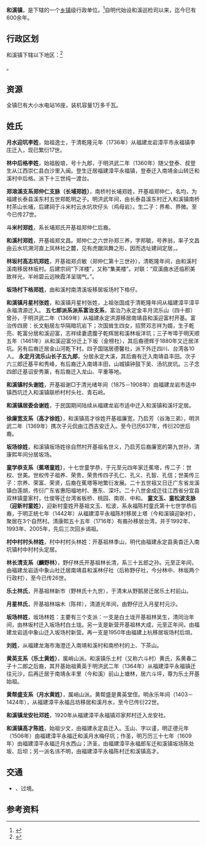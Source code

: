 {{中国乡级行政区
|景观照片文件名 = 
|景观照片描述 = 
|汉语拼音 = 
|其他语言 = 
|其他语言名称 = 
|旧称 = 
|地名出处 = 
|位置图文件名 = 
|位置图描述 = 
|自定义图片 = 
|建置时间 = 
|政府驻地 = 
|毗邻 = 
|总面积 = 146.9平方公里
|总人口 = 2.2万人
|总人口年份 = 
|户籍人口 = 
|户籍人口年份 = 
|常住人口 = 
|常住人口年份 = 
|人口密度 = 
|GDP = 
|GDP年份 = 
|邮政编码 = 363604
|电话区号 = 596
|官方网站 = 
|网站名称 = 
|35/06/27/105/000}}

'''和溪镇'''，是{{PRC admin/fullname|35/06/27/105/000|3}}下辖的一个[[乡镇|乡镇]]级行政单位。<ref>{{PRC admin/ref sgc|{{PRC admin/parent|35/06/27/105/000}}}}</ref>自明代始设和溪巡检司以来，迄今巳有600余年。

== 行政区划 ==

和溪镇下辖以下地区：<ref>{{PRC admin/ref sgc|35/06/27/105/000}}</ref>

{{PRC admin/children|35/06/27/105/000}}。

== 资源 ==
全镇巳有大小水电站16座，装机容量1万多千瓦。

== 姓氏 ==
'''月水迎坑李姓'''，始祖逸士，于清乾隆元年（1736年）从福建龙岩漳平市永福镇李庄迁入，现已繁衍17世。

'''林中后格李姓'''，始祖殷琅，号十九郎，于明洪武二年（1360年）随父登泰、叔登生从江西崇仁县白沙里入闽。登生迁居福建漳平永福镇，登泰迁入南靖金山转迁和溪村中后格。派下十三世纯一渡台。

'''郑溶溪支系郑仲仁支脉（长埔郑姓）'''，南桥村长埔郑姓，开基祖郑仲仁，名均，为福建长泰县溪东村五世郑乾明之子。明洪武年间，由长泰县溪东村迁入和溪镇南桥村茶山长埔，后建祠于斗米村云水坑坎仔头（鸡母岩）。生二子：界希、界微。至今已传27世。

'''斗米村郑姓'''，系长埔郑氏开基祖郑仲仁后裔。

'''和溪村郑姓'''，开基祖郑文昌。郑仲仁之六世孙郑三养，字邦毓，号养翁，率子文昌由云水坑溯河直上凤林社之麓，见有虎踞凤舞之形，因而选址建祠定居，。

'''林坂村高志坑郑姓'''，开基祖郑贞敏（郑仲仁第十三世孙），清乾隆年间，由和溪村溪南移居林坂村。后建宗祠“下洋楼”，又称“集美楼”。对联：“双溪曲水还临积美致祥光，半岭碧云远映霞洋呈瑞气。”。

'''坂场村下格郑姓'''，由和溪村南清溪坂移居坂场村下格仔。

'''和溪镇月星村张姓'''，和溪镇月星村张姓，上祖张国成于清乾隆年间从福建漳平漳平永福清源迁入。
'''五七郎派系派系富治支系'''，富治乃永定金丰月流乐山（四十郎）曾孙，于明洪武二年（1369年）从福建永定洪源移居南靖县和溪迎富村开基。富治传四房：长文魁居左华隔暗坑岩下；次国耸生四女，招赘邓志祥为婿，生子乾亮、乾富分居和溪迎富，志祥续妻遗腹子乾辉居和溪林坂洋坑；三子岑埠于明天顺五年（1461年）从和溪迎富分迁上下坂（金榜社），其后裔德辉于1880年又迁居洋坑。另有后裔迁居金山河乾下村。四子国瑞居德馨社，派下外迁四川、台湾各10人。
'''永定月流乐山长子五九郎'''，分居永定大溪，其后裔有迁入南靖县丰田。次子六三郎迁基平和秀峰，有后裔迁入南靖丰田，山城镇钟鼓下吴、汤坑炭坑。三子念四郎迁基诏安秀篆，有后裔迁入龙山、平重等地。

'''和溪镇村头谢姓'''，开基祖谢□于清光绪年间（1875－1908年）由福建龙岩市适中镇西坑迁入和溪镇联桥村村头社、青石岭。

'''和溪镇居委会谢姓'''，于民国期间陆续从福建龙岩市适中迁入和溪镇和溪圩定居。

'''徐廉宽支系（高才徐姓）'''，和溪镇高才徐姓开基祖廉宽，乃启芳（谷海三弟），明洪武二年（1369年）携次子元侃由江西吉安迁入。至今已历637年，传衍20世后裔。

'''坂场徐姓'''，和溪镇坂场姓徐自然村开基祖名世义，乃启芳后裔廉宽的第九世孙，清康熙年间分居坂场。

'''童学恭支系（蕉塔童姓）'''，十七世童学恭，于元至元四年家迁蕉塔，传二子：世权、世美。世权传子祖养、荣贵，荣贵传四子孔仁、孔义、孔智、孔信；世美传三子：宗养、荣富、荣贤，后裔在蕉塔等地繁衍发展。二十五世祖又日迁广东省龙溪镇白莲胡，传衍广东省惠阳福地村、惠东、深圩。二十八世金成迁往江西省分宜县双林镇童家村，仕俊等迁台湾省板桥、桃园、南崁、中和。
'''童文玉、童松波支脉（迎新村童姓）'''，迎新村童姓开基祖文玉、松波，系永福陈村童氏第十七世学恭后裔，于明正统七年（1442年）从福建漳平永福陈村移居上塔（今和溪镇迎新村），聚居在3个自然村。清康熙五十五年（1716年）有裔孙移居台湾，并于1992年、1993年、2005年，先后三次回乡谒祖。

'''村中村村头林姓'''，村中村村头林姓：开基祖林季山，明代由福建永定县奥杳迁入南坑镇村中村村头定居。

'''林长清支系（麟野林）'''，野仔林氏开基祖林长清，系三十五郎之孙。元至正年间，由福建龙岩适中象山社迁居南靖县和溪林仔社（后称野仔社，今分林中、林坂两个行政村），至今已传26世。

'''乐土林氏'''，开基祖林新市（野林氏十九世），于清末从野鹅房迁居乐土村前山。

'''月星林氏'''，开基祖林端木（陈祥），清道光年间，由野仔迁入月星村元沙。

'''坂场林姓'''，坂场林姓：主要有三个支派：一支是白土垅开基祖林吴生，清同治年间，由林坂村迁入坂场村白土垅。另一支是新营开基祖林大成，元至正年间，由福建龙岩适中象山迁入坂场村新营。再一支是1950年由福建上杭移居坂场村后垻。

'''刘姓'''，从福建龙海市海澄迁入南靖和溪村和南桥村的上、下茶山。

'''黄英支系（乐土黄姓）'''，属峭山派。和溪镇乐土村（又称六斗村）黄氏，系黄春二子十二郎之后裔，其开基始祖黄英于明洪武二年（1364年）从福建漳平永福镇迁往元沙，后再迁居于南靖永丰里（今和溪）前山上塘林，居六斗坪，尊为乐土开基始祖。

'''黄帮盛支系（月水黄姓）'''，属峭山派。黄帮盛是黄英堂侄。明永乐年间（1403－1424年），从福建漳平永福吕坊移居和溪月水，至今已传衍22世。

'''和溪镇龙安社邓姓'''，1920年从福建漳平永福镇邓家邦村迁入龙安社。

'''和溪镇高才陈姓'''，始祖少文，由福建永定县迁入。玉山、字以谨，明正德元年（1506年）由福建漳平永福迁和溪月水梅仔坑；作圣，明万历三十七年（1609年）由福建漳平永福迁月水西山；济圣，由福建漳平永福郎车迁和溪镇坂场陈处坂、后坝；另一派名讳不明，由福建漳平永福陈村迁和溪镇高才。

== 交通 ==
* {{中国国道名|319}}、{{中国高速公路名|G76}}过境。

== 参考资料 ==
{{reflist}}

{{PRC admin/navcat|35/06/27/105/000}}